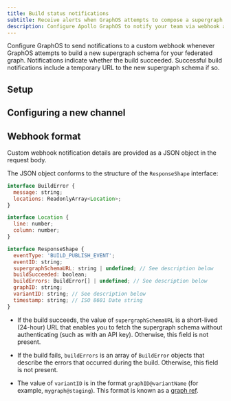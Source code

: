 ```yaml
---
title: Build status notifications
subtitle: Receive alerts when GraphOS attempts to compose a supergraph schema
description: Configure Apollo GraphOS to notify your team via webhook about schema build attempts in your federated graph.
---
```


<PremiumFeature linkWithAnchor="https://www.apollographql.com/pricing#integrations" />

<PreviewFeature />

Configure GraphOS to send notifications to a custom webhook whenever GraphOS attempts to build a new supergraph schema for your federated graph.
Notifications indicate whether the build succeeded. Successful build notifications include a temporary URL to the new supergraph schema if so.

## Setup

<CreateNotification />

## Configuring a new channel

<ConfigureWebhookNotification />

## Webhook format

Custom webhook notification details are provided as a JSON object in the request body.

The JSON object conforms to the structure of the `ResponseShape` interface:

```javascript
interface BuildError {
  message: string;
  locations: ReadonlyArray<Location>;
}

interface Location {
  line: number;
  column: number;
}

interface ResponseShape {
  eventType: 'BUILD_PUBLISH_EVENT';
  eventID: string;
  supergraphSchemaURL: string | undefined; // See description below
  buildSucceeded: boolean;
  buildErrors: BuildError[] | undefined; // See description below
  graphID: string;
  variantID: string; // See description below
  timestamp: string; // ISO 8601 Date string
}
```

- If the build succeeds, the value of `supergraphSchemaURL` is a short-lived (24-hour) URL that enables you to fetch the supergraph schema without authenticating (such as with an API key). Otherwise, this field is not present.

- If the build fails, `buildErrors` is an array of `BuildError` objects that describe the errors that occurred during the build. Otherwise, this field is not present.

- The value of `variantID` is in the format `graphID@variantName` (for example, `mygraph@staging`). This format is known as a [graph ref](/rover/conventions/#graph-refs).
